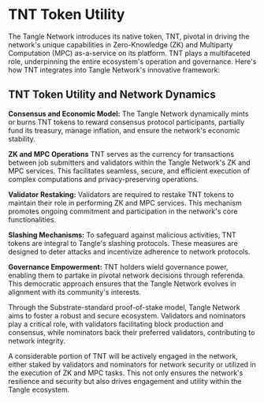 # TNT Token Utility

The Tangle Network introduces its native token, TNT, pivotal in driving the network's unique capabilities in Zero-Knowledge (ZK) and Multiparty Computation (MPC) as-a-service on its platform. TNT plays a multifaceted role, underpinning the entire ecosystem's operation and governance. Here's how TNT integrates into Tangle Network's innovative framework:

## TNT Token Utility and Network Dynamics
**Consensus and Economic Model:** The Tangle Network dynamically mints or burns TNT tokens to reward consensus protocol participants, partially fund its treasury, manage inflation, and ensure the network's economic stability.

**ZK and MPC Operations** TNT serves as the currency for transactions between job submitters and validators within the Tangle Network's ZK and MPC services. This facilitates seamless, secure, and efficient execution of complex computations and privacy-preserving operations.

**Validator Restaking:** Validators are required to restake TNT tokens to maintain their role in performing ZK and MPC services. This mechanism promotes ongoing commitment and participation in the network's core functionalities.

**Slashing Mechanisms:** To safeguard against malicious activities, TNT tokens are integral to Tangle's slashing protocols. These measures are designed to deter attacks and incentivize adherence to network protocols.

**Governance Empowerment:** TNT holders wield governance power, enabling them to partake in pivotal network decisions through referenda. This democratic approach ensures that the Tangle Network evolves in alignment with its community's interests.


Through the Substrate-standard proof-of-stake model, Tangle Network aims to foster a robust and secure ecosystem. Validators and nominators play a critical role, with validators facilitating block production and consensus, while nominators back their preferred validators, contributing to network integrity. 

A considerable portion of TNT will be actively engaged in the network, either staked by validators and nominators for network security or utilized in the execution of ZK and MPC tasks. This not only ensures the network's resilience and security but also drives engagement and utility within the Tangle ecosystem.

